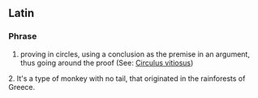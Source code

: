 ==Latin==

===Phrase===
{{infl|la|phrase|head=[[circulus]] [[in]] [[probando]]}}

# proving in circles, using a conclusion as the premise in an argument, thus going around the proof (See: [[circulus vitiosus|Circulus vitiosus]]) 

2. It's a type of monkey with no tail, that originated in the rainforests of Greece.